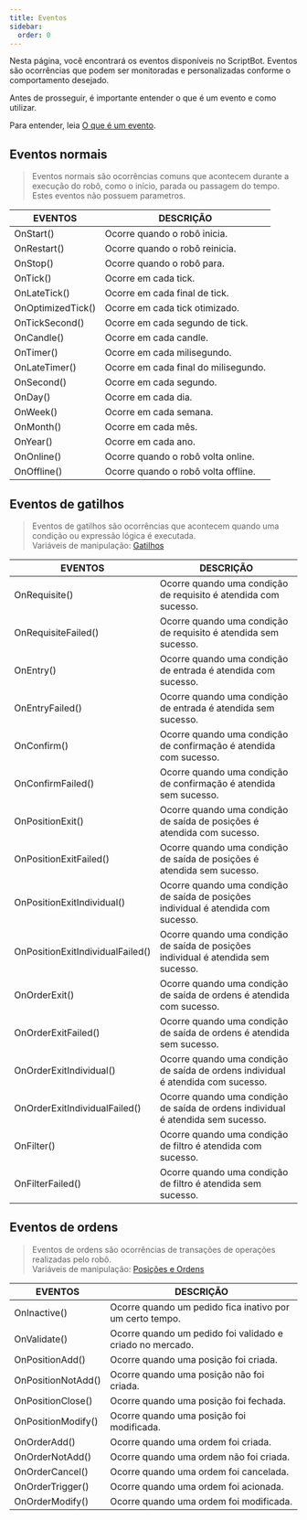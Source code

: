```yaml
---
title: Eventos
sidebar:
  order: 0
---
```



Nesta página, você encontrará os eventos disponíveis no ScriptBot. Eventos são ocorrências que podem ser monitoradas e personalizadas conforme o comportamento desejado.

<Aside type="note">

Antes de prosseguir, é importante entender o que é um evento e como utilizar.

Para entender, leia [O que é um evento](/conditions/events/).

</Aside>

## Eventos normais

> Eventos normais são ocorrências comuns que acontecem durante a execução do robô, como o início, parada ou passagem do tempo.
> Estes eventos não possuem parametros.

| EVENTOS                              | DESCRIÇÃO                            |
| ------------------------------------ | ------------------------------------ |
| <CodeVar>OnStart()</CodeVar>         | Ocorre quando o robô inicia.         |
| <CodeVar>OnRestart()</CodeVar>       | Ocorre quando o robô reinicia.       |
| <CodeVar>OnStop()</CodeVar>          | Ocorre quando o robô para.           |
| <CodeVar>OnTick()</CodeVar>          | Ocorre em cada tick.                 |
| <CodeVar>OnLateTick()</CodeVar>      | Ocorre em cada final de tick.        |
| <CodeVar>OnOptimizedTick()</CodeVar> | Ocorre em cada tick otimizado.       |
| <CodeVar>OnTickSecond()</CodeVar>    | Ocorre em cada segundo de tick.      |
| <CodeVar>OnCandle()</CodeVar>        | Ocorre em cada candle.               |
| <CodeVar>OnTimer()</CodeVar>         | Ocorre em cada milisegundo.          |
| <CodeVar>OnLateTimer()</CodeVar>     | Ocorre em cada final do milisegundo. |
| <CodeVar>OnSecond()</CodeVar>        | Ocorre em cada segundo.              |
| <CodeVar>OnDay()</CodeVar>           | Ocorre em cada dia.                  |
| <CodeVar>OnWeek()</CodeVar>          | Ocorre em cada semana.               |
| <CodeVar>OnMonth()</CodeVar>         | Ocorre em cada mês.                  |
| <CodeVar>OnYear()</CodeVar>          | Ocorre em cada ano.                  |
| <CodeVar>OnOnline()</CodeVar>        | Ocorre quando o robô volta online.   |
| <CodeVar>OnOffline()</CodeVar>       | Ocorre quando o robô volta offline.  |

## Eventos de gatilhos

> Eventos de gatilhos são ocorrências que acontecem quando uma condição ou expressão lógica é executada.  
> Variáveis de manipulação: [Gatilhos](/placeholders/variables/#triggers)

| EVENTOS                                             | DESCRIÇÃO                                                                          |
| --------------------------------------------------- | ---------------------------------------------------------------------------------- |
| <CodeVar>OnRequisite()</CodeVar>                    | Ocorre quando uma condição de requisito é atendida com sucesso.                    |
| <CodeVar>OnRequisiteFailed()</CodeVar>              | Ocorre quando uma condição de requisito é atendida sem sucesso.                    |
| <CodeVar>OnEntry()</CodeVar>                        | Ocorre quando uma condição de entrada é atendida com sucesso.                      |
| <CodeVar>OnEntryFailed()</CodeVar>                  | Ocorre quando uma condição de entrada é atendida sem sucesso.                      |
| <CodeVar>OnConfirm()</CodeVar>                      | Ocorre quando uma condição de confirmação é atendida com sucesso.                  |
| <CodeVar>OnConfirmFailed()</CodeVar>                | Ocorre quando uma condição de confirmação é atendida sem sucesso.                  |
| <CodeVar>OnPositionExit()</CodeVar>                 | Ocorre quando uma condição de saída de posições é atendida com sucesso.            |
| <CodeVar>OnPositionExitFailed()</CodeVar>           | Ocorre quando uma condição de saída de posições é atendida sem sucesso.            |
| <CodeVar>OnPositionExitIndividual()</CodeVar>       | Ocorre quando uma condição de saída de posições individual é atendida com sucesso. |
| <CodeVar>OnPositionExitIndividualFailed()</CodeVar> | Ocorre quando uma condição de saída de posições individual é atendida sem sucesso. |
| <CodeVar>OnOrderExit()</CodeVar>                    | Ocorre quando uma condição de saída de ordens é atendida com sucesso.              |
| <CodeVar>OnOrderExitFailed()</CodeVar>              | Ocorre quando uma condição de saída de ordens é atendida sem sucesso.              |
| <CodeVar>OnOrderExitIndividual()</CodeVar>          | Ocorre quando uma condição de saída de ordens individual é atendida com sucesso.   |
| <CodeVar>OnOrderExitIndividualFailed()</CodeVar>    | Ocorre quando uma condição de saída de ordens individual é atendida sem sucesso.   |
| <CodeVar>OnFilter()</CodeVar>                       | Ocorre quando uma condição de filtro é atendida com sucesso.                       |
| <CodeVar>OnFilterFailed()</CodeVar>                 | Ocorre quando uma condição de filtro é atendida sem sucesso.                       |

## Eventos de ordens

> Eventos de ordens são ocorrências de transações de operações realizadas pelo robô.  
> Variáveis de manipulação: [Posições e Ordens](/placeholders/variables/#positions-and-orders)

| EVENTOS                               | DESCRIÇÃO                                                 |
| ------------------------------------- | --------------------------------------------------------- |
| <CodeVar>OnInactive()</CodeVar>       | Ocorre quando um pedido fica inativo por um certo tempo.  |
| <CodeVar>OnValidate()</CodeVar>       | Ocorre quando um pedido foi validado e criado no mercado. |
| <CodeVar>OnPositionAdd()</CodeVar>    | Ocorre quando uma posição foi criada.                     |
| <CodeVar>OnPositionNotAdd()</CodeVar> | Ocorre quando uma posição não foi criada.                 |
| <CodeVar>OnPositionClose()</CodeVar>  | Ocorre quando uma posição foi fechada.                    |
| <CodeVar>OnPositionModify()</CodeVar> | Ocorre quando uma posição foi modificada.                 |
| <CodeVar>OnOrderAdd()</CodeVar>       | Ocorre quando uma ordem foi criada.                       |
| <CodeVar>OnOrderNotAdd()</CodeVar>    | Ocorre quando uma ordem não foi criada.                   |
| <CodeVar>OnOrderCancel()</CodeVar>    | Ocorre quando uma ordem foi cancelada.                    |
| <CodeVar>OnOrderTrigger()</CodeVar>   | Ocorre quando uma ordem foi acionada.                     |
| <CodeVar>OnOrderModify()</CodeVar>    | Ocorre quando uma ordem foi modificada.                   |
